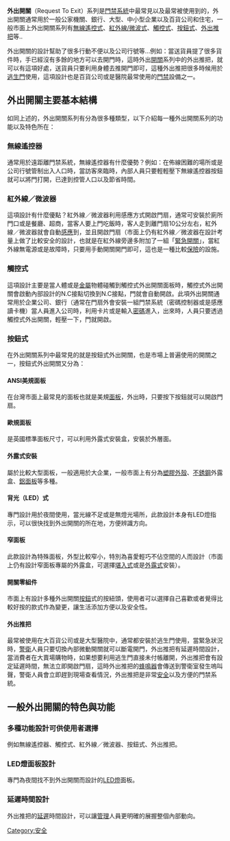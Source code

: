 {{tone|time=2011-11-01T04:00:53+00:00}}
{{unreferenced|time=2011-11-01T04:00:53+00:00}}
'''外出開關'''（Request To Exit）系列是[[門禁系統|門禁系統]]中最常見以及最常被使用到的，外出開關通常用於一般公家機關、銀行、大型、中小型企業以及百貨公司和住宅，一般市面上外出開關系列有[[無線遙控式|無線遙控式]]、[[紅外線/微波式|紅外線/微波式]]、[[觸控式|觸控式]]、[[按鈕式|按鈕式]]、[[外出推把|外出推把]]等..

外出開關的設計幫助了很多行動不便以及公司行號等…例如：當送貨員提了很多貨件時，手已經沒有多餘的地方可以去開門時，這時外出[[開關|開關]]系列中的外出推把，就可以有這項好處，送貨員只要利用身體去推開門即可，這種外出推把很多時候用於[[逃生門|逃生門]]使用，這項設計也是百貨公司或是醫院最常使用的[[門禁|門禁]]設備之一。

==外出開關主要基本結構==
如同上述的，外出開關系列有分為很多種類型，以下介紹每一種外出開關系列的功能以及特色所在：
===無線遙控器===
通常用於遠距離門禁系統，無線遙控器有什麼優勢？例如：在佈線困難的場所或是公司行號管制出入人口時，當訪客來臨時，內部人員只要輕輕壓下無線遙控器按鈕就可以將門打開，已達到控管人口以及節省時間。
===紅外線／微波器===
這項設計有什麼優點？紅外線／微波器利用感應方式開啟門扇，通常可安裝於廁所門口或是餐廳、超商，當客人要上門吃飯時，客人走到離門扇10公分左右，紅外線／微波器就會自動[[感應|感應]]到，並且開啟門扇（市面上仍有紅外線／微波器在設計考量上做了比較安全的設計，也就是在紅外線旁邊多附加了一組「[[緊急開關|緊急開關]]」，當紅外線無電源或是故障時，只要用手動開關開門即可，這也是一種比較[[保險|保險]]的設施。
===觸控式===
這項設計主要是當人體或是[[金屬|金屬]]物體碰觸到觸控式外出開關面板時，觸控式外出開關會啟動內部設計的N.C接點切換到N.C接點，門就會自動開啟。此項外出開關通常用於企業公司、銀行（通常在門扇外會安裝一組門禁系統（密碼控制器或是感應讀卡機）當人員進入公司時，利用卡片或是輸入[[密碼|密碼]]進入，出來時，人員只要透過觸控式外出開關，輕壓一下，門就開啟。
===按鈕式===
在外出開關系列中最常見的就是按鈕式外出開關，也是市場上普遍使用的開關之一，按鈕式外出開關又分為：
====ANSI美規面板====
在台灣市面上最常見的面板也就是美規[[面板|面板]]，外出時，只要按下按鈕就可以開啟門扇。
====歐規面板====
是英國標準面板尺寸，可以利用外露式安裝盒，安裝於外層面。
====外露式安裝====
屬於比較大型面板，一般適用於大企業，一般市面上有分為[[塑膠外殼|塑膠外殼]]、[[不銹鋼|不銹鋼]]外露盒、[[鋁面板|鋁面板]]等多種。
====背光（LED）式====
專門設計用於夜間使用，當光線不足或是無燈光場所，此款設計本身有LED燈指示，可以很快找到外出開關的所在地，方便辨識方向。
====窄面板====
此款設計為特殊面板，外型比較窄小，特別為喜愛輕巧不佔空間的人而設計（市面上仍有設計窄面板專屬的外露盒，可選擇[[堪入式|堪入式]]或是[[外露式|外露式]]安裝）。
====開關零組件====
市面上有設計多種外出開關[[按鈕|按鈕]]式的按紐頭，使用者可以選擇自己喜歡或者覺得比較好按的款式作為變更，讓生活添加方便以及安全性。
====外出推把====
最常被使用在大百貨公司或是大型醫院中，通常都安裝於逃生門使用，當緊急狀況時，[[警衛|警衛]]人員只要切換內部微動開關就可以斷電開門，外出推把有延遲時間設計，當消費者在大賣場購物時，如果想要利用逃生門直接未付帳離開，外出推把會有設定延遲時間，無法立即開啟門扇，這時外出推把的[[蜂鳴器|蜂鳴器]]會傳送到警衛室發生嗚叫聲，警衛人員會立即趕到現場查看情況，外出推把是非常[[安全|安全]]以及方便的門禁系統。

==一般外出開關的特色與功能==
===多種功能設計可供使用者選擇===
例如無線遙控器、觸控式、紅外線／微波器、按鈕式、外出推把。
===LED燈面板設計===
專門為夜間找不到外出開關而設計的[[LED燈|LED燈]]面板。
===延遲時間設計===
外出推把的[[延遲|延遲]]時間設計，可以讓[[管理|管理]]人員更明確的展握整個內部動向。



[[Category:安全|Category:安全]]